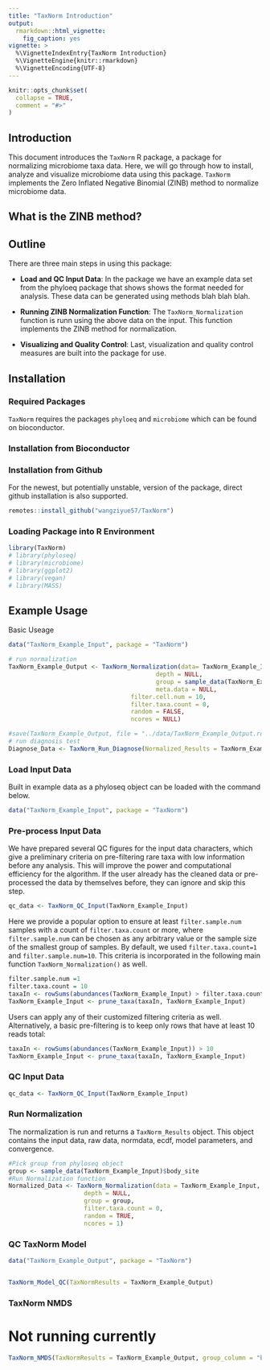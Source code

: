 ```yaml
---
title: "TaxNorm Introduction"
output: 
  rmarkdown::html_vignette:
    fig_caption: yes
vignette: >
  %\VignetteIndexEntry{TaxNorm Introduction}
  %\VignetteEngine{knitr::rmarkdown}
  %\VignetteEncoding{UTF-8}
---
```



```r
knitr::opts_chunk$set(
  collapse = TRUE,
  comment = "#>"
)
```


## Introduction

This document introduces the `TaxNorm` R package, a package for normalizing microbiome taxa data. Here, we will go through how to install, analyze and visualize microbiome data using this package. `TaxNorm` implements the Zero Inflated Negative Binomial (ZINB) method to normalize microbiome data. 

## What is the ZINB method?


## Outline

There are three main steps in using this package: 

- **Load and QC Input Data**: In the package we have an example data set from the phyloeq package that shows shows the format needed for analysis. These data can be generated using methods blah blah blah. 

- **Running ZINB Normalization Function**: The `TaxNorm_Normalization` function is runn using the above data on the input. This function implements the ZINB method for normalization.

- **Visualizing and Quality Control**: Last, visualization and quality control measures are built into the package for use. 


## Installation

### Required Packages 

`TaxNorm` requires the packages `phyloeq` and `microbiome` which can be found on bioconductor. 

### Installation from Bioconductor

### Installation from Github

For the newest, but potentially unstable, version of the package, direct github installation is also supported.

```r
remotes::install_github("wangziyue57/TaxNorm")
```

### Loading Package into R Environment 

```r
library(TaxNorm)
# library(phyloseq)
# library(microbiome)
# library(ggplot2)
# library(vegan)
# library(MASS)
```



## Example Usage

Basic Useage
```r
data("TaxNorm_Example_Input", package = "TaxNorm")

# run normalization
TaxNorm_Example_Output <- TaxNorm_Normalization(data= TaxNorm_Example_Input, 
                                         depth = NULL, 
                                         group = sample_data(TaxNorm_Example_Input)$body_site, 
                                         meta.data = NULL,
                                  filter.cell.num = 10,
                                  filter.taxa.count = 0,
                                  random = FALSE,
                                  ncores = NULL)

#save(TaxNorm_Example_Output, file = "../data/TaxNorm_Example_Output.rda")
# run diagnosis test
Diagnose_Data <- TaxNorm_Run_Diagnose(Normalized_Results = TaxNorm_Example_Output, prev = TRUE, equiv = TRUE, group = sample_data(TaxNorm_Example_Input)$body_site)

```


### Load Input Data

Built in example data as a phyloseq object can be loaded with the command below. 

```r
data("TaxNorm_Example_Input", package = "TaxNorm")

```


### Pre-process Input Data

We have prepared several QC figures for the input data characters, which give a preliminary criteria on pre-filtering rare taxa with low information before any analysis. This will improve the power and computational efficiency for the algorithm. If the user already has the cleaned data or pre-processed the data by themselves before, they can ignore and skip this step.

```r
qc_data <- TaxNorm_QC_Input(TaxNorm_Example_Input)
```

Here we provide a popular option to ensure at least `filter.sample.num` samples with a count of `filter.taxa.count` or more, where `filter.sample.num` can be chosen as any arbitrary value or the sample size of the smallest group of samples. By default, we used `filter.taxa.count=1` and `filter.sample.num=10`. This criteria is incorporated in the following main function `TaxNorm_Normalization()` as well. 

```r
filter.sample.num =1
filter.taxa.count = 10
taxaIn <- rowSums(abundances(TaxNorm_Example_Input) > filter.taxa.count) > filter.sample.num
TaxNorm_Example_Input <- prune_taxa(taxaIn, TaxNorm_Example_Input) 
```

Users can apply any of their customized filtering criteria as well. Alternatively, a basic pre-filtering is to keep only rows that have at least 10 reads total:

```r
taxaIn <- rowSums(abundances(TaxNorm_Example_Input)) > 10
TaxNorm_Example_Input <- prune_taxa(taxaIn, TaxNorm_Example_Input) 
```

### QC Input Data

```r
qc_data <- TaxNorm_QC_Input(TaxNorm_Example_Input)
```

### Run Normalization

The normalization is run and returns a `TaxNorm_Results` object. This object contains the input data, raw data, normdata, ecdf, model parameters, and convergence. 

```r
#Pick group from phyloseq object
group <- sample_data(TaxNorm_Example_Input)$body_site
#Run Normalization function
Normalized_Data <- TaxNorm_Normalization(data = TaxNorm_Example_Input, 
                     depth = NULL,
                     group = group, 
                     filter.taxa.count = 0,
                     random = TRUE,
                     ncores = 1)

```



### QC TaxNorm Model

```r

data("TaxNorm_Example_Output", package = "TaxNorm")


TaxNorm_Model_QC(TaxNormResults = TaxNorm_Example_Output)
```


### TaxNorm NMDS
# Not running currently 

```r

TaxNorm_NMDS(TaxNormResults = TaxNorm_Example_Output, group_column = "body_site")

```



